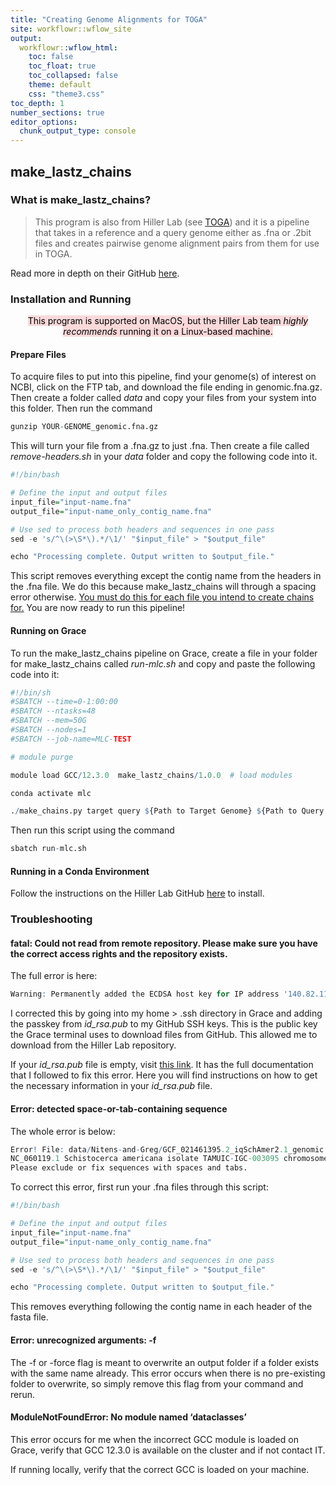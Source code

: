 ```yaml
---
title: "Creating Genome Alignments for TOGA"
site: workflowr::wflow_site
output:
  workflowr::wflow_html:
    toc: false
    toc_float: true
    toc_collapsed: false
    theme: default
    css: "theme3.css"
toc_depth: 1
number_sections: true
editor_options:
  chunk_output_type: console
---
```


## make_lastz_chains {.tabset}

### What is make_lastz_chains?

>This program is also from Hiller Lab (see [TOGA](toga.html)) and it is a pipeline that takes in a reference and a query genome either as .fna or .2bit files and creates pairwise genome alignment pairs from them for use in TOGA. 

Read more in depth on their GitHub [here](https://github.com/hillerlab/make_lastz_chains).

### Installation and Running
<center>
<mark style="background: #f9d9da">This program is supported on MacOS, but the Hiller Lab team *highly   
recommends* running it on a Linux-based machine.</mark>
</center>

#### Prepare Files

To acquire files to put into this pipeline, find your genome(s) of interest on NCBI, click on the FTP tab, and download the file ending in genomic.fna.gz. Then create a folder called *data* and copy your files from your system into this folder. Then run the command

```r

gunzip YOUR-GENOME_genomic.fna.gz

```

This will turn your file from a .fna.gz to just .fna. Then create a file called *remove-headers.sh* in your *data* folder and copy the following code into it.

```r
#!/bin/bash

# Define the input and output files
input_file="input-name.fna"
output_file="input-name_only_contig_name.fna"

# Use sed to process both headers and sequences in one pass
sed -e 's/^\(>\S*\).*/\1/' "$input_file" > "$output_file"

echo "Processing complete. Output written to $output_file."

```

This script removes everything except the contig name from the headers in the .fna file. We do this because make_lastz_chains will through a spacing error otherwise. <u> You must do this for each file you intend to create chains for.</u> You are now ready to run this pipeline!

#### Running on Grace
To run the make_lastz_chains pipeline on Grace, create a file in your folder for make_lastz_chains called *run-mlc.sh* and copy and paste the following code into it:
```r
#!/bin/sh
#SBATCH --time=0-1:00:00
#SBATCH --ntasks=48
#SBATCH --mem=50G
#SBATCH --nodes=1
#SBATCH --job-name=MLC-TEST

# module purge

module load GCC/12.3.0  make_lastz_chains/1.0.0  # load modules

conda activate mlc

./make_chains.py target query ${Path to Target Genome} ${Path to Query Genome} --pd test_out -f --chaining_memory 16 --executor slurm

```

Then run this script using the command
```r
sbatch run-mlc.sh
```

#### Running in a Conda Environment
Follow the instructions on the Hiller Lab GitHub [here](https://github.com/hillerlab/make_lastz_chains) to install.

### Troubleshooting
####  fatal: Could not read from remote repository. Please make sure you have the correct access rights and the repository exists.

The full error is here:
```r
Warning: Permanently added the ECDSA host key for IP address '140.82.113.3' to the list of known hosts. Permission denied (publickey). fatal: Could not read from remote repository. Please make sure you have the correct access rights and the repository exists.
```

I corrected this by going into my home > .ssh directory in Grace and adding the passkey from *id_rsa.pub* to my GitHub SSH keys. This is the public key the Grace terminal uses to download files from GitHub. This allowed me to download from the Hiller Lab repository.  

If your *id_rsa.pub* file is empty, visit [this link](https://www.theserverside.com/blog/Coffee-Talk-Java-News-Stories-and-Opinions/Fix-GitHubs-Permission-denied-publickey-SSH-error). It has the full documentation that I followed to fix this error. Here you will find instructions on how to get the necessary information in your *id_rsa.pub* file.

#### Error: detected space-or-tab-containing sequence

The whole error is below:

```r
Error! File: data/Nitens-and-Greg/GCF_021461395.2_iqSchAmer2.1_genomic.fna - detected space-or-tab-containing sequence:
NC_060119.1 Schistocerca americana isolate TAMUIC-IGC-003095 chromosome 1, iqSchAmer2.1, whole genome shotgun sequence
Please exclude or fix sequences with spaces and tabs.
```

To correct this error, first run your .fna files through this script:

```r
#!/bin/bash

# Define the input and output files
input_file="input-name.fna"
output_file="input-name_only_contig_name.fna"

# Use sed to process both headers and sequences in one pass
sed -e 's/^\(>\S*\).*/\1/' "$input_file" > "$output_file"

echo "Processing complete. Output written to $output_file."
```

This removes everything following the contig name in each header of the fasta file. 

#### Error: unrecognized arguments: -f

The -f or -force flag is meant to overwrite an output folder if a folder exists with the same name already. This error occurs when there is no pre-existing folder to overwrite, so simply remove this flag from your command and rerun.


#### ModuleNotFoundError: No module named 'dataclasses'

This error occurs for me when the incorrect GCC module is loaded on Grace, verify that GCC 12.3.0 is available on the cluster and if not contact IT. 

If running locally, verify that the correct GCC is loaded on your machine.

